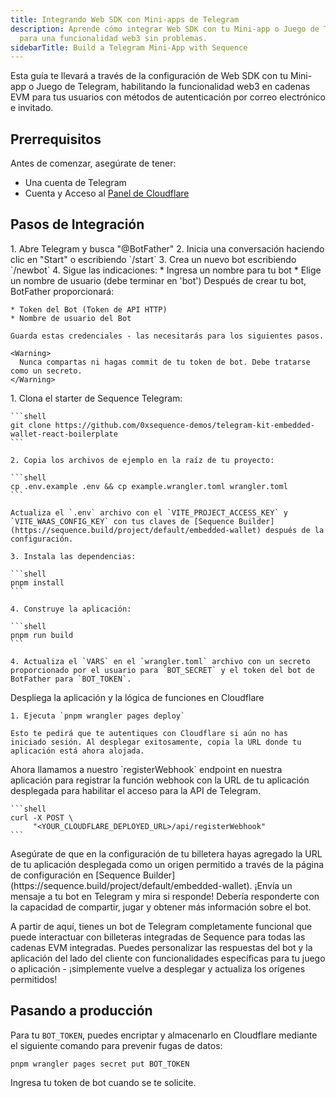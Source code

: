 ```yaml
---
title: Integrando Web SDK con Mini-apps de Telegram
description: Aprende cómo integrar Web SDK con tu Mini-app o Juego de Telegram
  para una funcionalidad web3 sin problemas.
sidebarTitle: Build a Telegram Mini-App with Sequence
---
```


Esta guía te llevará a través de la configuración de Web SDK con tu Mini-app o Juego de Telegram, habilitando la funcionalidad web3 en cadenas EVM para tus usuarios con métodos de autenticación por correo electrónico e invitado.

## Prerrequisitos

Antes de comenzar, asegúrate de tener:

* Una cuenta de Telegram
* Cuenta y Acceso al [Panel de Cloudflare](https://dash.cloudflare.com)

## Pasos de Integración

<Steps>
  <Step title="Create a Telegram Bot with BotFather">
    1. Abre Telegram y busca "@BotFather"
    2. Inicia una conversación haciendo clic en "Start" o escribiendo `/start`
    3. Crea un nuevo bot escribiendo `/newbot`
    4. Sigue las indicaciones:
       * Ingresa un nombre para tu bot
       * Elige un nombre de usuario (debe terminar en 'bot')
  </Step>

  <Step title="Obtain Required Tokens">
    Después de crear tu bot, BotFather proporcionará:

    * Token del Bot (Token de API HTTP)
    * Nombre de usuario del Bot

    Guarda estas credenciales - las necesitarás para los siguientes pasos.

    <Warning>
      Nunca compartas ni hagas commit de tu token de bot. Debe tratarse como un secreto.
    </Warning>
  </Step>

  <Step title="Install and Configure Your Project">
    1. Clona el starter de Sequence Telegram:

    ```shell
    git clone https://github.com/0xsequence-demos/telegram-kit-embedded-wallet-react-boilerplate
    ```

    2. Copia los archivos de ejemplo en la raíz de tu proyecto:

    ```shell
    cp .env.example .env && cp example.wrangler.toml wrangler.toml
    ```

    Actualiza el `.env` archivo con el `VITE_PROJECT_ACCESS_KEY` y `VITE_WAAS_CONFIG_KEY` con tus claves de [Sequence Builder](https://sequence.build/project/default/embedded-wallet) después de la configuración.

    3. Instala las dependencias:

    ```shell
    pnpm install
    ```

    4. Construye la aplicación:

    ```shell
    pnpm run build
    ```

    4. Actualiza el `VARS` en el `wrangler.toml` archivo con un secreto proporcionado por el usuario para `BOT_SECRET` y el token del bot de BotFather para `BOT_TOKEN`.
  </Step>

  <Step title="Authenticate with Cloudflare Account">
    Despliega la aplicación y la lógica de funciones en Cloudflare

    1. Ejecuta `pnpm wrangler pages deploy`

    Esto te pedirá que te autentiques con Cloudflare si aún no has iniciado sesión. Al desplegar exitosamente, copia la URL donde tu aplicación está ahora alojada.
  </Step>

  <Step title="Register Webhook with Telegram">
    Ahora llamamos a nuestro `registerWebhook` endpoint en nuestra aplicación para registrar la función webhook con la URL de tu aplicación desplegada para habilitar el acceso para la API de Telegram.

    ```shell
    curl -X POST \
         "<YOUR_CLOUDFLARE_DEPLOYED_URL>/api/registerWebhook"
    ```
  </Step>

  <Step title="Update Allowed Origins">
    Asegúrate de que en la configuración de tu billetera hayas agregado la URL de tu aplicación desplegada como un origen permitido a través de la página de configuración en [Sequence Builder](https://sequence.build/project/default/embedded-wallet).
  </Step>

  <Step title="Test out the Bot!">
    ¡Envía un mensaje a tu bot en Telegram y mira si responde! Debería responderte con la capacidad de compartir, jugar y obtener más información sobre el bot.
  </Step>
</Steps>

A partir de aquí, tienes un bot de Telegram completamente funcional que puede interactuar con billeteras integradas de Sequence para todas las cadenas EVM integradas. Puedes personalizar las respuestas del bot y la aplicación del lado del cliente con funcionalidades específicas para tu juego o aplicación - ¡simplemente vuelve a desplegar y actualiza los orígenes permitidos!

## Pasando a producción

Para tu `BOT_TOKEN`, puedes encriptar y almacenarlo en Cloudflare mediante el siguiente comando para prevenir fugas de datos:

```shell
pnpm wrangler pages secret put BOT_TOKEN
```

Ingresa tu token de bot cuando se te solicite.
